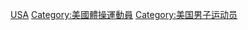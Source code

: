 [[Category:各国男子体操运动员|USA]]
[[Category:美國體操運動員|Category:美國體操運動員]]
[[Category:美国男子运动员|Category:美国男子运动员]]